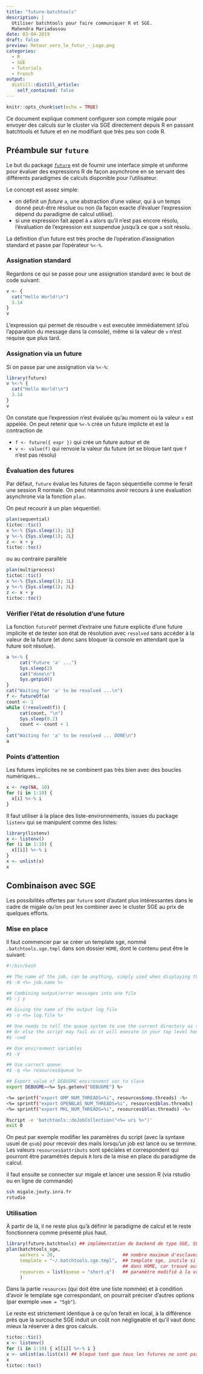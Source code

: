 ```yaml
---
title: "future-batchtools"
description: |
  Utiliser batchtools pour faire communiquer R et SGE. 
  Mahendra Mariadassou
date: 03-04-2019
draft: false
preview: Retour_vers_le_futur_-_Logo.png
categories:
  - R 
  - SGE
  - Tutorials
  - French
output:
  distill::distill_article:
    self_contained: false
---
```



```r
knitr::opts_chunk$set(echo = TRUE)
```

Ce document explique comment configurer son compte migale pour envoyer des calculs sur le cluster via SGE directement depuis R en passant  batchtools et future et en ne modifiant que très peu son code R.

## Préambule sur `future`
Le but du package [`future`](https://cran.r-project.org/web/packages/future/) est de fournir une interface simple et uniforme pour évaluer des expressions R de façon asynchrone en se servant des différents paradigmes de calculs disponible pour l’utilisateur.

Le concept est assez simple:

- on définit un *future* `a`, une abstraction d’une valeur, qui à un temps donné peut-être résolue ou non (la façon exacte d’évaluer l’expression dépend du paradigme de calcul utilisé).
- si une expression fait appel à `a` alors qu’il n’est pas encore résolu, l’évaluation de l’expression est suspendue jusqu’à ce que `a` soit résolu.

La définition d’un future est très proche de l’opération d’assignation standard et passe par l’opérateur `%<-%`.

### Assignation standard

Regardons ce qui se passe pour une assignation standard avec le bout de code suivant:

```r
v <- {
  cat("Hello World!\n")
  3.14
}
v
```

L'expression qui permet de résoudre `v` est executée immédiatement (d'où l'apparation du message dans la console), même si la valeur de `v` n'est requise que plus tard. 

### Assignation via un future

Si on passe par une assignation via `%<-%`:
```r
library(future)
v %<-% {
  cat("Hello World!\n")
  3.14
}
v
```

On constate que l'expression n'est évaluée qu'au moment où la valeur `v` est appelée. On peut retenir que `%<-%` crée un future implicte et est la contraction de 

- `f <- future({ expr })` qui crée un future autour et de 
- `v <- value(f)` qui renvoie la valeur du future (et se bloque tant que `f` n'est pas résolu)

### Évaluation des futures

Par défaut, `future` évalue les futures de façon séquentielle comme le ferait une session R normale. On peut néanmoins avoir recours à une évaluation asynchrone via la fonction `plan`. 

On peut recourir à un plan séquentiel:

```r
plan(sequential)
tictoc::tic()
x %<-% {Sys.sleep(1); 1L}
y %<-% {Sys.sleep(1); 2L}
z <- x + y
tictoc::toc()
```

ou au contraire parallèle
```r
plan(multiprocess)
tictoc::tic()
x %<-% {Sys.sleep(1); 1L}
y %<-% {Sys.sleep(1); 2L}
z <- x + y
tictoc::toc()
```

### Vérifier l'état de résolution d'une future

La fonction `futureOf` permet d'extraire une future explicite d'une future implicite et de tester son état de résolution avec `resolved` sans accéder à la valeur de la future (et donc sans bloquer la console en attendant que la future soit résolue). 

```r
a %<-% {
     cat("Future 'a' ...")
     Sys.sleep(2)
     cat("done\n")
     Sys.getpid()
}
cat("Waiting for 'a' to be resolved ...\n")
f <- futureOf(a)
count <- 1
while (!resolved(f)) {
     cat(count, "\n")
     Sys.sleep(0.2)
     count <- count + 1
}
cat("Waiting for 'a' to be resolved ... DONE\n")
a
```


### Points d'attention

Les futures implicites ne se combinent pas très bien avec des boucles numériques...

```r
x <- rep(NA, 10)
for (i in 1:10) {
  x[i] %<-% i
}
```

Il faut utiliser à la place des liste-environnements, issues du package `listenv` qui se manipulent comme des listes:
```r
library(listenv)
x <- listenv()
for (i in 1:10) {
  x[[i]] %<-% i
}
x <- unlist(x)
x
```

## Combinaison avec SGE

Les possibilités offertes par `future` sont d'autant plus intéressantes dans le cadre de migale qu'on peut les combiner avec le cluster SGE au prix de quelques efforts. 

### Mise en place

Il faut commencer par se créer un template sge, nommé `.batchtools.sge.tmpl` dans son dossier `HOME`, dont le contenu peut être le suivant:

```bash
#!/bin/bash

## The name of the job, can be anything, simply used when displaying the list of running jobs
#$ -N <%= job.name %>

## Combining output/error messages into one file
#$ -j y

## Giving the name of the output log file
#$ -o <%= log.file %>

## One needs to tell the queue system to use the current directory as the working directory
## Or else the script may fail as it will execute in your top level home directory /home/username
#$ -cwd

## Use environment variables
#$ -V

## Use correct queue
#$ -q <%= resources$queue %>

## Export value of DEBUGME environemnt var to slave
export DEBUGME=<%= Sys.getenv("DEBUGME") %>

<%= sprintf("export OMP_NUM_THREADS=%i", resources$omp.threads) -%>
<%= sprintf("export OPENBLAS_NUM_THREADS=%i", resources$blas.threads) -%>
<%= sprintf("export MKL_NUM_THREADS=%i", resources$blas.threads) -%>

Rscript -e 'batchtools::doJobCollection("<%= uri %>")'
exit 0
```

On peut par exemple modifier les paramètres du script (avec la syntaxe usuel de `qsub`) pour recevoir des mails lorsqu'un job est lancé ou se termine. Les valeurs `resources$attributs` sont spéciales et correspondent qui pourront être paramétrés depuis `R` lors de la mise en place du paradigme de calcul. 

il faut ensuite se connecter sur migale et lancer une session R (via rstudio ou en ligne de commande)
```bash
ssh migale.jouty.inra.fr
rstudio
```

### Utilisation 

À partir de là, il ne reste plus qu'à définir le paradigme de calcul et le reste fonctionnera comme présenté plus haut. 
```r
library(future.batchtools) ## implémentation de backend de type SGE, SLURM, TORQUE pour future
plan(batchtools_sge, 
     workers = 20,                         ## nombre maximum d'esclaves, non limité par défaut
     template = "~/.batchtools.sge.tmpl",  ## template sge, inutile si nommé .batchtools.sge.tmpl et localisé
                                           ## dans HOME, car trouvé automatiquement par batchtools_sge
     resources = list(queue = "short.q")   ## paramètre modifié à la volée dans le template, ici nom de la queue à utiliser
     )
```
Dans la partie `resources` (qui doit être une liste nommée) et à condition d'avoir le template sge correspondant, on pourrait préciser d'autres options (par exemple `vmem = "5gb"`). 

Le reste est strictement identique à ce qu'on ferait en local, à la différence près que la surcouche SGE induit un coût non négligeable et qu'il vaut donc mieux la réserver à des gros calculs. 
```r
tictoc::tic()
x <- listenv()
for (i in 1:10) { x[[i]] %<-% i }
x <- unlist(as.list(x)) ## bloqué tant que tous les futures ne sont pas résolus
x
tictoc::toc()
```

